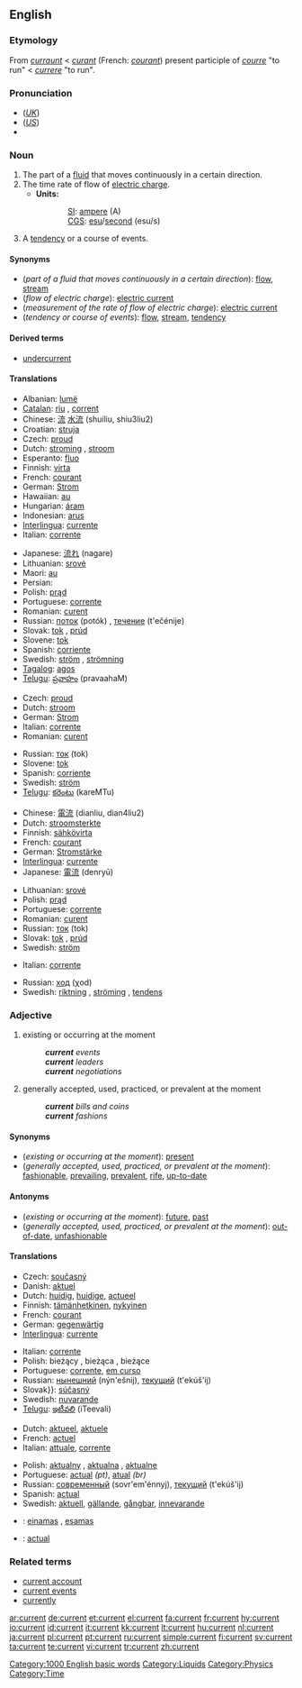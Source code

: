 {{wikipedia|dab=current}}
==English==

===Etymology===
From {{ME.}} ''[[curraunt]]'' < {{OF.}} ''[[curant]]'' (French: ''[[courant]]'') present participle of ''[[courre]]'' "to run" < {{L.}} ''[[currere]]'' "to run".

===Pronunciation===
* (''[[Received Pronunciation|UK]]'') {{IPA|/ˈkʌɹɛnt/}}
* (''[[General American|US]]'') {{IPA|/ˈkɝɹɛnt/}}
* {{audio|en-us-current.ogg|Audio (US)}}

===Noun===
{{en-noun}}

# The part of a [[fluid]] that moves continuously in a certain direction.
# The time rate of flow of [[electric charge]].
#* '''Units:'''
#:: [[SI]]: [[ampere]] (A)
#:: [[CGS]]: [[esu]]/[[second]] (esu/s)
# A [[tendency]] or a course of events.

====Synonyms====
* (''part of a fluid that moves continuously in a certain direction''): [[flow]], [[stream]]
* (''flow of electric charge''): [[electric current]]
* (''measurement of the rate of flow of electric charge''): [[electric current]]
* (''tendency or course of events''): [[flow]], [[stream]], [[tendency]]

====Derived terms====
* [[undercurrent]]

====Translations====
{{trans-top|part of a fluid that moves continuously in a certain direction}}
* Albanian: [[lumë]] {{f}}
* [[Catalan]]: [[riu]] {{m}}, [[corrent]] {{m}}
* Chinese: [[流]] [[水流]] (shuiliu, shiu3liu2)
* Croatian: [[struja]] {{f}}
* Czech: [[proud]] {{m}}
* Dutch: [[stroming]] {{f}}, [[stroom]] {{m}}
* Esperanto: [[fluo]]
* Finnish: [[virta]]
* French: [[courant]] {{m}}
* German: [[Strom]] {{m}}
* Hawaiian: [[au]]
* Hungarian: [[áram]]
* Indonesian: [[arus]]
* [[Interlingua]]: [[currente]]
* Italian: [[corrente]] {{m}}
{{trans-mid}}
* Japanese: [[流れ]] (nagare)
* Lithuanian: [[srovė]] {{f}}
* Maori: [[au]]
* Persian: {{fa-Arab|[[جریان، جاری]]}}
* Polish: [[prąd]] {{m}}
* Portuguese: [[corrente]] {{f}}
* Romanian: [[curent]]{{m}}
* Russian: [[поток]] (potók) {{m}}, [[течение]] (t'ečénije) {{n}}
* Slovak: [[tok]] {{m}}, [[prúd]]
* Slovene: [[tok]] {{m}}
* Spanish: [[corriente]] {{f}}
* Swedish: [[ström]] {{c}}, [[strömning]] {{c}}
* [[Tagalog]]: [[agos]]
* [[Telugu]]: [[ప్రవాహం]] (pravaahaM)
{{trans-bottom}}

{{trans-top|flow of electric charge}}
* Czech: [[proud]] {{m}}
* Dutch: [[stroom]] {{m}}
* German: [[Strom]] {{m}}
* Italian: [[corrente]] {{m}}
* Romanian: [[curent]]{{m}}
{{trans-mid}}
* Russian: [[ток]] (tok) {{m}}
* Slovene: [[tok]] {{m}}
* Spanish: [[corriente]] {{f}}
* Swedish: [[ström]] {{c}}
* [[Telugu]]: [[కరెంటు]] (kareMTu)
{{trans-bottom}}

{{trans-top|measurement of the rate of flow of electric charge}}
* Chinese: [[電流]] (dianliu, dian4liu2)
* Dutch: [[stroomsterkte]] {{f}}
* Finnish: [[sähkövirta]]
* French: [[courant]] {{m}}
* German: [[Stromstärke]] {{f}}
* [[Interlingua]]: [[currente]]
* Japanese: [[電流]] (denryū)
{{trans-mid}}
* Lithuanian: [[srovė]] {{f}}
* Polish: [[prąd]] {{m}}
* Portuguese: [[corrente]] {{f}}
* Romanian: [[curent]]{{m}}
* Russian: [[ток]] (tok) {{m}}
* Slovak: [[tok]] {{m}}, [[prúd]]
* Swedish: [[ström]] {{c}}
{{trans-bottom}}

{{trans-top|tendency or a course of events}}
* Italian: [[corrente]] {{m}}
{{trans-mid}}
* Russian: [[ход]] (χod) {{m}}
* Swedish: [[riktning]] {{c}}, [[ströming]] {{c}}, [[tendens]] {{c}}
{{trans-bottom}}

===Adjective===
{{en-adj}}

# existing or occurring at the moment
#: '''''current''' events''
#: '''''current''' leaders''
#: '''''current''' negotiations''
# generally accepted, used, practiced, or prevalent at the moment
#: '''''current''' bills and coins''
#: '''''current''' fashions''

====Synonyms====
* (''existing or occurring at the moment''): [[present]]
* (''generally accepted, used, practiced, or prevalent at the moment''): [[fashionable]], [[prevailing]], [[prevalent]], [[rife]], [[up-to-date]]

====Antonyms====
* (''existing or occurring at the moment''): [[future]], [[past]]
* (''generally accepted, used, practiced, or prevalent at the moment''): [[out-of-date]], [[unfashionable]]

====Translations====
{{trans-top|existing or occurring at the moment}}
* Czech: [[současný]] {{m}}
* Danish: [[aktuel]]
* Dutch: [[huidig]], [[huidige]], [[actueel]]
* Finnish: [[tämänhetkinen]], [[nykyinen]]
* French: [[courant]]
* German: [[gegenwärtig]]
* [[Interlingua]]: [[currente]]
{{trans-mid}}
* Italian: [[corrente]]
* Polish: bieżący {{m}}, bieżąca {{f}}, bieżące {{n}}
* Portuguese: [[corrente]], [[em curso]]
* Russian: [[нынешний]] (nýn'ešnij), [[текущий]] (t'ekúš'ij)
* Slovak}}: [[súčasný]] {{m}}
* Swedish: [[nuvarande]]
* [[Telugu]]: [[ఇటీవలి]] (iTeevali)
{{trans-bottom}}

{{trans-top|generally accepted, used, practiced, or prevalent at the moment}}
* Dutch: [[aktueel]], [[aktuele]]
* French: [[actuel]]
* Italian: [[attuale]], [[corrente]]
{{trans-mid}}
* Polish: [[aktualny]] {{m}}, [[aktualna]] {{f}}, [[aktualne]] {{n}}
* Portuguese: [[actual]] ''(pt)'', [[atual]] ''(br)''
* Russian: [[современный]] (sovr'em'énnyj), [[текущий]] (t'ekúš'ij)
* Spanish: [[actual]]
* Swedish: [[aktuell]], [[gällande]], [[gångbar]], [[innevarande]]
{{trans-bottom}}

{{checktrans-top}}
* {{ttbc|Lithuanian}}: [[einamas]] {{m}}, [[esamas]] {{m}}
* {{ttbc|Spanish}}: [[actual]]
{{trans-bottom}}

===Related terms===

* [[current account]]
* [[current events]]
* [[currently]]

[[Category:1000 English basic words]]
[[Category:Liquids]]
[[Category:Physics]]
[[Category:Time]]

[[ar:current]]
[[de:current]]
[[et:current]]
[[el:current]]
[[fa:current]]
[[fr:current]]
[[hy:current]]
[[io:current]]
[[id:current]]
[[it:current]]
[[kk:current]]
[[lt:current]]
[[hu:current]]
[[nl:current]]
[[ja:current]]
[[pl:current]]
[[pt:current]]
[[ru:current]]
[[simple:current]]
[[fi:current]]
[[sv:current]]
[[ta:current]]
[[te:current]]
[[vi:current]]
[[tr:current]]
[[zh:current]]